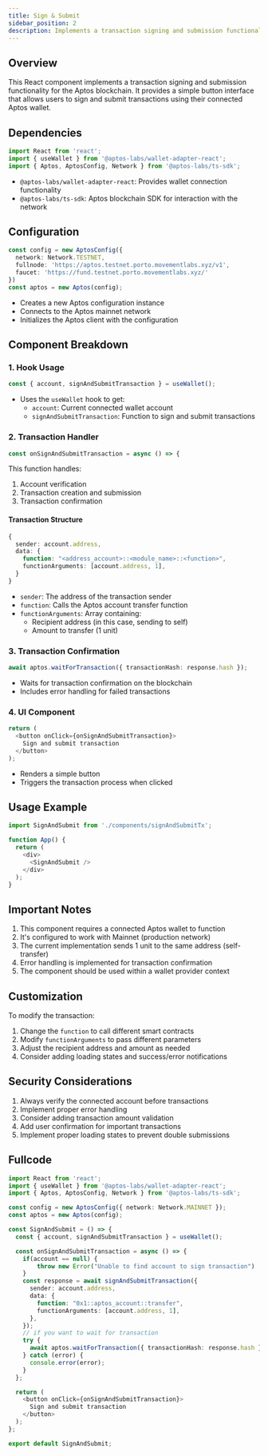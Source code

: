 ```yaml
---
title: Sign & Submit
sidebar_position: 2
description: Implements a transaction signing and submission functionality
---
```


## Overview
This React component implements a transaction signing and submission functionality for the Aptos blockchain. It provides a simple button interface that allows users to sign and submit transactions using their connected Aptos wallet.

## Dependencies
```typescript
import React from 'react';
import { useWallet } from '@aptos-labs/wallet-adapter-react';
import { Aptos, AptosConfig, Network } from '@aptos-labs/ts-sdk';
```
- `@aptos-labs/wallet-adapter-react`: Provides wallet connection functionality
- `@aptos-labs/ts-sdk`: Aptos blockchain SDK for interaction with the network

## Configuration
```typescript
const config = new AptosConfig({
  network: Network.TESTNET,
  fullnode: 'https://aptos.testnet.porto.movementlabs.xyz/v1',
  faucet: 'https://fund.testnet.porto.movementlabs.xyz/'
})
const aptos = new Aptos(config);
```
- Creates a new Aptos configuration instance
- Connects to the Aptos mainnet network
- Initializes the Aptos client with the configuration

## Component Breakdown

### 1. Hook Usage
```typescript
const { account, signAndSubmitTransaction } = useWallet();
```
- Uses the `useWallet` hook to get:
  - `account`: Current connected wallet account
  - `signAndSubmitTransaction`: Function to sign and submit transactions

### 2. Transaction Handler
```typescript
const onSignAndSubmitTransaction = async () => {
```
This function handles:
1. Account verification
2. Transaction creation and submission
3. Transaction confirmation

#### Transaction Structure
```typescript
{
  sender: account.address,
  data: {
    function: "<address_account>::<module_name>::<function>",
    functionArguments: [account.address, 1],
  }
}
```
- `sender`: The address of the transaction sender
- `function`: Calls the Aptos account transfer function
- `functionArguments`: Array containing:
  - Recipient address (in this case, sending to self)
  - Amount to transfer (1 unit)

### 3. Transaction Confirmation
```typescript
await aptos.waitForTransaction({ transactionHash: response.hash });
```
- Waits for transaction confirmation on the blockchain
- Includes error handling for failed transactions

### 4. UI Component
```typescript
return (
  <button onClick={onSignAndSubmitTransaction}>
    Sign and submit transaction
  </button>
);
```
- Renders a simple button
- Triggers the transaction process when clicked

## Usage Example
```typescript
import SignAndSubmit from './components/signAndSubmitTx';

function App() {
  return (
    <div>
      <SignAndSubmit />
    </div>
  );
}
```

## Important Notes
1. This component requires a connected Aptos wallet to function
2. It's configured to work with Mainnet (production network)
3. The current implementation sends 1 unit to the same address (self-transfer)
4. Error handling is implemented for transaction confirmation
5. The component should be used within a wallet provider context

## Customization
To modify the transaction:
1. Change the `function` to call different smart contracts
2. Modify `functionArguments` to pass different parameters
3. Adjust the recipient address and amount as needed
4. Consider adding loading states and success/error notifications

## Security Considerations
1. Always verify the connected account before transactions
2. Implement proper error handling
3. Consider adding transaction amount validation
4. Add user confirmation for important transactions
5. Implement proper loading states to prevent double submissions


## Fullcode
```typescript title="src/components/signAndSubmitTx.tsx"
import React from 'react';
import { useWallet } from '@aptos-labs/wallet-adapter-react';
import { Aptos, AptosConfig, Network } from '@aptos-labs/ts-sdk';

const config = new AptosConfig({ network: Network.MAINNET });
const aptos = new Aptos(config);

const SignAndSubmit = () => {
  const { account, signAndSubmitTransaction } = useWallet();

  const onSignAndSubmitTransaction = async () => {
    if(account == null) {
        throw new Error("Unable to find account to sign transaction")
    }
    const response = await signAndSubmitTransaction({
      sender: account.address,
      data: {
        function: "0x1::aptos_account::transfer",
        functionArguments: [account.address, 1],
      },
    });
    // if you want to wait for transaction
    try {
      await aptos.waitForTransaction({ transactionHash: response.hash });
    } catch (error) {
      console.error(error);
    }
  };

  return (
    <button onClick={onSignAndSubmitTransaction}>
      Sign and submit transaction
    </button>
  );
};

export default SignAndSubmit;
```
